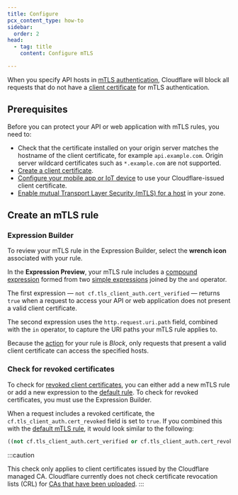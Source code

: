 ```yaml
---
title: Configure
pcx_content_type: how-to
sidebar:
  order: 2
head:
  - tag: title
    content: Configure mTLS

---
```



When you specify API hosts in [mTLS authentication](/api-shield/security/mtls/), Cloudflare will block all requests that do not have a [client certificate](/ssl/client-certificates/) for mTLS authentication.

## Prerequisites

Before you can protect your API or web application with mTLS rules, you need to:

* Check that the certificate installed on your origin server matches the hostname of the client certificate, for example `api.example.com`. Origin server wildcard certificates such as `*.example.com` are not supported.
* [Create a client certificate](/ssl/client-certificates/create-a-client-certificate/).
* [Configure your mobile app or IoT device](/ssl/client-certificates/configure-your-mobile-app-or-iot-device/) to use your Cloudflare-issued client certificate.
* [Enable mutual Transport Layer Security (mTLS) for a host](/ssl/client-certificates/enable-mtls/) in your zone.

<Render file="mtls-api-shield-support" />

<Render file="cloudflare-managed-client-cert" product="ssl" />

## Create an mTLS rule

<Render file="mtls-create-rule" product="api-shield" />

### Expression Builder

To review your mTLS rule in the Expression Builder, select the **wrench icon** associated with your rule.

In the **Expression Preview**, your mTLS rule includes a [compound expression](/ruleset-engine/rules-language/expressions/#compound-expressions) formed from two [simple expressions](/ruleset-engine/rules-language/expressions/#simple-expressions) joined by the `and` operator.

The first expression — `not cf.tls_client_auth.cert_verified` — returns `true` when a request to access your API or web application does not present a valid client certificate.

The second expression uses the `http.request.uri.path` field, combined with the `in` operator, to capture the URI paths your mTLS rule applies to.

Because the [action](/ruleset-engine/rules-language/actions/) for your rule is *Block*, only requests that present a valid client certificate can access the specified hosts.

### Check for revoked certificates

To check for [revoked client certificates](/ssl/client-certificates/revoke-client-certificate/), you can either add a new mTLS rule or add a new expression to the [default rule](#expression-builder). To check for revoked certificates, you must use the Expression Builder.

When a request includes a revoked certificate, the `cf.tls_client_auth.cert_revoked` field is set to `true`. If you combined this with the [default mTLS rule](#expression-builder), it would look similar to the following:

```sql
((not cf.tls_client_auth.cert_verified or cf.tls_client_auth.cert_revoked) and http.request.uri.path in {"/admin"})
```

:::caution

This check only applies to client certificates issued by the Cloudflare managed CA. Cloudflare currently does not check certificate revocation lists (CRL) for [CAs that have been uploaded](/ssl/client-certificates/byo-ca/). 
:::
